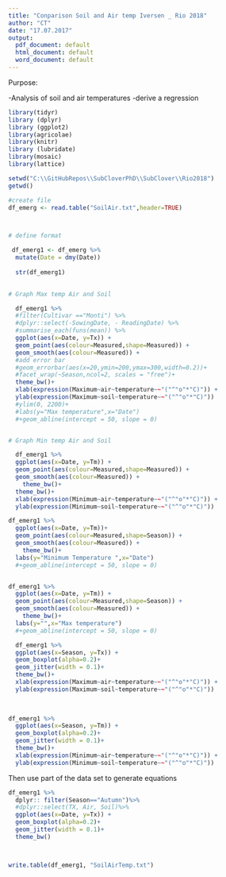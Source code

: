 ```yaml
---
title: "Conparison Soil and Air temp Iversen _ Rio 2018"
author: "CT"
date: "17.07.2017"
output:
  pdf_document: default
  html_document: default
  word_document: default
---
```


Purpose:

-Analysis of soil and air temperatures 
-derive a regression  



```r
library(tidyr)
library (dplyr)
library (ggplot2)
library(agricolae)
library(knitr)
library (lubridate)
library(mosaic)
library(lattice)
```


```r
setwd("C:\\GitHubRepos\\SubCloverPhD\\SubClover\\Rio2018")
getwd()

#create file
df_emerg <- read.table("SoilAir.txt",header=TRUE)




```

```r

# define format

 df_emerg1 <- df_emerg %>%
  mutate(Date = dmy(Date))
         
  str(df_emerg1)
  

```



```r

# Graph Max temp Air and Soil

  df_emerg1 %>%  
  #filter(Cultivar =="Monti") %>%
  #dplyr::select(-SowingDate, - ReadingDate) %>%
  #summarise_each(funs(mean)) %>%
  ggplot(aes(x=Date, y=Tx)) + 
  geom_point(aes(colour=Measured,shape=Measured)) +
  geom_smooth(aes(colour=Measured)) +
  #add error bar
  #geom_errorbar(aes(x=20,ymin=200,ymax=300,width=0.2))+
  #facet_wrap(~Season,ncol=2, scales = "free")+
  theme_bw()+
  xlab(expression(Maximum~air~temperature~~"("^"o"*"C)")) + 
  ylab(expression(Maximum~soil~temperature~~"("^"o"*"C)"))
  #ylim(0, 2200)+
  #labs(y="Max temperature",x="Date") 
  #+geom_abline(intercept = 50, slope = 0)



```



```r

# Graph Min temp Air and Soil

  df_emerg1 %>%  
  ggplot(aes(x=Date, y=Tm)) + 
  geom_point(aes(colour=Measured,shape=Measured)) +
  geom_smooth(aes(colour=Measured)) +
    theme_bw()+
  theme_bw()+
  xlab(expression(Minimum~air~temperature~~"("^"o"*"C)")) + 
  ylab(expression(Minimum~soil~temperature~~"("^"o"*"C)"))


```


```r

df_emerg1 %>%
  ggplot(aes(x=Date, y=Tm))+ 
  geom_point(aes(colour=Measured,shape=Season)) +
  geom_smooth(aes(colour=Measured)) +
    theme_bw()+
  labs(y="Minimum Temperature ",x="Date") 
  #+geom_abline(intercept = 50, slope = 0)



```


```r


df_emerg1 %>%  
  ggplot(aes(x=Date, y=Tm)) + 
  geom_point(aes(colour=Measured,shape=Season)) +
  geom_smooth(aes(colour=Measured)) +
    theme_bw()+
  labs(y="",x="Max temperature") 
  #+geom_abline(intercept = 50, slope = 0)
```




```r


  df_emerg1 %>%  
  ggplot(aes(x=Season, y=Tx)) + 
  geom_boxplot(alpha=0.2)+
  geom_jitter(width = 0.1)+
  theme_bw()+
  xlab(expression(Maximum~air~temperature~~"("^"o"*"C)")) + 
  ylab(expression(Maximum~soil~temperature~~"("^"o"*"C)"))
 
  

```


```r

df_emerg1 %>%  
  ggplot(aes(x=Season, y=Tm)) + 
  geom_boxplot(alpha=0.2)+
  geom_jitter(width = 0.1)+
  theme_bw()+
  xlab(expression(Minimum~air~temperature~~"("^"o"*"C)")) + 
  ylab(expression(Minimum~soil~temperature~~"("^"o"*"C)"))

```



Then use part of the data set to generate equations 
```r

df_emerg1 %>%  
  dplyr:: filter(Season=="Autumn")%>%
  #dplyr::select(TX, Air, Soil)%>%
  ggplot(aes(x=Date, y=Tx)) + 
  geom_boxplot(alpha=0.2)+
  geom_jitter(width = 0.1)+
  theme_bw()



```

 

```r


```


```r

write.table(df_emerg1, "SoilAirTemp.txt")

```

